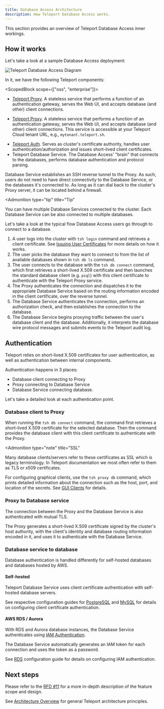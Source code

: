 ```yaml
---
title: Database Access Architecture
description: How Teleport Database Access works.
---
```


This section provides an overview of Teleport Database Access inner workings.

## How it works

Let's take a look at a sample Database Access deployment:

![Teleport Database Access Diagram](../../img/database-access/diagram.png)

In it, we have the following Teleport components:

<ScopedBlock scope={["oss", "enterprise"]}>

- [Teleport Proxy](../architecture/proxy.mdx). A stateless service
  that performs a function of an authentication gateway, serves the Web UI, and
  accepts database (and other) client connections.
  
</ScopedBlock>
<ScopedBlock scope={["cloud"]}>

- [Teleport Proxy](../architecture/proxy.mdx). A stateless service that performs
  a function of an authentication gateway, serves the Web UI, and accepts
  database (and other) client connections. This service is accessible at your
  Teleport Cloud tenant URL, e.g., `mytenant.teleport.sh`.

</ScopedBlock>

- [Teleport Auth](../architecture/authentication.mdx). Serves as
  cluster's certificate authority, handles user authentication/authorization
  and issues short-lived client certificates.
- Teleport Database Service. The Database Access' "brain" that connects
  to the databases, performs database authentication and protocol parsing.

Database Service establishes an SSH reverse tunnel to the Proxy. As such, users
do not need to have direct connectivity to the Database Service, or the databases
it's connected to. As long as it can dial back to the cluster's Proxy server, it
can be located behind a firewall.

<Admonition
  type="tip"
  title="Tip"
>
  You can have multiple Database Services connected to the cluster. Each
  Database Service can be also connected to multiple databases.
</Admonition>

Let's take a look at the typical flow Database Access users go through to
connect to a database.

1. A user logs into the cluster with `tsh login` command and retrieves
   a client certificate. See [Issuing User Certificates](../architecture/authentication.mdx)
   for more details on how it works.
2. The user picks the database they want to connect to from the list of available
   databases shown in `tsh db ls` command.
3. The user connects to the database with the `tsh db connect` command, which
   first retrieves a short-lived X.509 certificate and then launches the
   standard database client (e.g. `psql`) with this client certificate to
   authenticate with the Teleport Proxy service.
4. The Proxy authenticates the connection and dispatches it to the appropriate
   Database Service based on the routing information encoded in the client
   certificate, over the reverse tunnel.
5. The Database Service authenticates the connection, performs an authorization
   check, and then establishes the connection to the database.
6. The Database Service begins proxying traffic between the user's database
   client and the database. Additionally, it interprets the database wire
   protocol messages and submits events to the Teleport audit log.

## Authentication

Teleport relies on short-lived X.509 certificates for user authentication, as
well as authentication between internal components.

Authentication happens in 3 places:

- Database client connecting to Proxy
- Proxy connecting to Database Service
- Database Service connecting database.

Let's take a detailed look at each authentication point.

### Database client to Proxy

When running the `tsh db connect` command, the command first retrieves a
short-lived X.509 certificate for the selected database. Then the command
provides the database client with this client certificate to authenticate with
the Proxy.

<Admonition
  type="note"
  title="SSL"
>
  Many database clients/servers refer to these certificates as SSL which is
  legacy terminology. In Teleport documentation we most often refer to them as
  TLS or x509 certificates.
</Admonition>

For configuring graphical clients, use the `tsh proxy db` command, which prints
detailed information about the connection such as the host, port, and location
of the secrets. See [GUI Clients](../connect-your-client/gui-clients.mdx) for details.

### Proxy to Database service

The connection between the Proxy and the Database Service is also authenticated
with mutual TLS.

The Proxy generates a short-lived X.509 certificate signed by the
cluster's host authority, with the client's identity and database routing
information encoded in it, and uses it to authenticate with the Database Service.

### Database service to database

Database authentication is handled differently for self-hosted databases and
databases hosted by AWS.

#### Self-hosted

Teleport Database Service uses client certificate authentication with self-hosted
database servers.

See respective configuration guides for [PostgreSQL](./guides/postgres-self-hosted.mdx)
and [MySQL](./guides/mysql-self-hosted.mdx) for details on configuring client certificate
authentication.

#### AWS RDS / Aurora

With RDS and Aurora database instances, the Database Service authenticates using
[IAM Authentication](https://docs.aws.amazon.com/AmazonRDS/latest/UserGuide/UsingWithRDS.IAMDBAuth.html).

The Database Service automatically generates an IAM token for each connection
and uses the token as a password.

See [RDS](./guides/rds.mdx) configuration guide for details on configuring IAM
authentication.

## Next steps

Please refer to the [RFD #11](https://github.com/gravitational/teleport/blob/master/rfd/0011-database-access.md)
for a more in-depth description of the feature scope and design.

See [Architecture Overview](../architecture/overview.mdx) for general Teleport
architecture principles.
